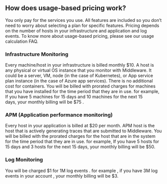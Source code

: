 ## How does usage-based pricing work?
You only pay for the services you use.  All features are included so you don’t need to worry about selecting a plan for specific features. 
Pricing depends on the number of hosts in your infrastructure and application and log events.
To know more about usage-based pricing, please see our usage calculation FAQ.

### Infrastructure Monitoring
Every machine/host in your infrastructure is billed monthly $10. 
A host is any physical or virtual OS instance that you monitor with Middleware. It could be a server, VM, node (in the case of Kubernetes), or App service plan instance (in the case of Azure app services).
There is no additional cost for containers.
You will be billed with prorated charges for machines that you have installed for the time period that they are in use.
for example, If you have 5 machines for 15 days and 10 machines for the next 15 days, your monthly billing will be $75 .

### APM (Application performance monitoring)
Every host in your application is billed at $20 per month. APM host is the host that is actively generating traces that are submitted to Middleware.
You will be billed with the prorated charges for the host that are in the system for the time period that they are in use.
for example, If you have 5 hosts for 15 days and 3 hosts for the next 15 days, your monthly billing will be $50.

### Log Monitoring
You will be charged $1 for 1M log events .
for example , if you have 3M log events in your account , your monthly billing will be $3.
